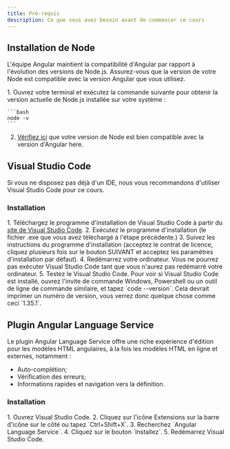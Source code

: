 ```yaml
---
title: Pré-requis
description: Ce que vous avez besoin avant de commencer ce cours
---
```



## Installation de Node

L'équipe Angular maintient la compatibilité d'Angular par rapport à l'évolution des versions de Node.js.
Assurez-vous que la version de votre Node est compatible avec la version Angular que vous utilisez.

<Steps>
1. Ouvrez votre terminal et exécutez la commande suivante pour obtenir la version actuelle de Node.js installée sur votre système :

    ```bash
    node -v
    ```

2. <a href="https://angular.dev/reference/versions#actively-supported-versions" target="_blank">Vérifiez ici</a> que votre version de Node est bien compatible avec la version d'Angular here.
</Steps>

## Visual Studio Code

Si vous ne disposez pas déjà d'un IDE, nous vous recommandons d'utiliser Visual Studio Code pour ce cours.

### Installation

<Steps>
1. Téléchargez le programme d'installation de Visual Studio Code à partir du <a href="https://code.visualstudio.com/" target="_blank">site de Visual Studio Code</a>.
2. Exécutez le programme d'installation (le fichier .exe que vous avez téléchargé à l'étape précédente.)
3. Suivez les instructions du programme d'installation (acceptez le contrat de licence, cliquez plusieurs fois sur le bouton SUIVANT et acceptez les paramètres d'installation par défaut).
4. Redémarrez votre ordinateur. Vous ne pourrez pas exécuter Visual Studio Code tant que vous n'aurez pas redémarré votre ordinateur.
5. Testez le Visual Studio Code. Pour voir si Visual Studio Code est installé, ouvrez l'invite de commande Windows, Powershell ou un outil de ligne de commande similaire, et tapez `code --version`. Cela devrait imprimer un numéro de version, vous verrez donc quelque chose comme ceci `1.35.1`.
</Steps>

## Plugin Angular Language Service

Le plugin Angular Language Service offre une riche expérience d'édition pour les modèles HTML angulaires, à la fois les modèles HTML en ligne et externes, notamment :

- Auto-complétion;
- Vérification des erreurs;
- Informations rapides et navigation vers la définition.

### Installation

<Steps>
1. Ouvrez Visual Studio Code.
2. Cliquez sur l'icône Extensions sur la barre d'icône sur le côté ou tapez `Ctrl+Shift+X`.
3. Recherchez `Angular Language Service`.
4. Cliquez sur le bouton `Installez`.
5. Redémarrez Visual Studio Code.

</Steps>
